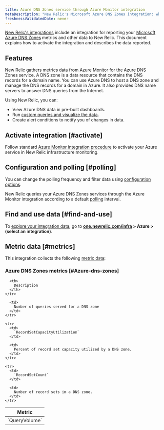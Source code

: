 ```yaml
---
title: Azure DNS Zones service through Azure Monitor integration
metaDescription: "New Relic's Microsoft Azure DNS Zones integration: what data it reports and how to enable it."
freshnessValidatedDate: never
---
```


[New Relic's integrations](/docs/infrastructure/integrations-getting-started/getting-started/introduction-infrastructure-integrations) include an integration for reporting your [Microsoft Azure DNS Zones](https://azure.microsoft.com/en-us/products/dns/) metrics and other data to New Relic. This document explains how to activate the integration and describes the data reported.

## Features

New Relic gathers metrics data from Azure Monitor for the Azure DNS Zones service. A DNS zone is a data resource that contains the DNS records for a domain name. You can use Azure DNS to host a DNS zone and manage the DNS records for a domain in Azure. It also provides DNS name servers to answer DNS queries from the Internet.

Using New Relic, you can:

* View Azure DNS data in pre-built dashboards.
* Run [custom queries and visualize the data](/docs/infrastructure/integrations-getting-started/getting-started/use-integration-data-new-relic-insights).
* Create alert conditions to notify you of changes in data.

## Activate integration [#activate]

Follow standard [Azure Monitor integration procedure](/docs/infrastructure/microsoft-azure-integrations/azure-integrations-list/azure-monitor) to activate your Azure service in New Relic infrastructure monitoring.

## Configuration and polling [#polling]

You can change the polling frequency and filter data using [configuration options](/docs/infrastructure/microsoft-azure-integrations/azure-integrations-list/azure-monitor/#settings).

New Relic queries your Azure DNS Zones services through the Azure Monitor integration according to a default [polling](/docs/infrastructure/microsoft-azure-integrations/azure-integrations-list/azure-monitor/#settings) interval.

## Find and use data [#find-and-use]

To [explore your integration data](/docs/infrastructure/integrations/find-use-infrastructure-integration-data), go to <DNT>**[one.newrelic.com/infra](https://one.newrelic.com/infra) > Azure > (select an integration)**</DNT>.

## Metric data [#metrics]

This integration collects the following [metric data](/docs/infrastructure/integrations-getting-started/getting-started/understand-integration-data-data-types#metric):

### Azure DNS Zones metrics [#Azure-dns-zones]

<table>
  <thead>
    <tr>
      <th style={{ width: "300px" }}>
        Metric
      </th>

      <th>
        Description
      </th>
    </tr>
  </thead>

  <tbody>
    <tr>
      <td>
        `QueryVolume`
      </td>

      <td>
        Number of queries served for a DNS zone
      </td>
    </tr>

    <tr>
      <td>
        `RecordSetCapacityUtilization`
      </td>

      <td>
        Percent of record set capacity utilized by a DNS zone.
      </td>
    </tr>

    <tr>
      <td>
        `RecordSetCount`
      </td>

      <td>
        Number of record sets in a DNS zone.
      </td>
    </tr>
  </tbody>
</table>
